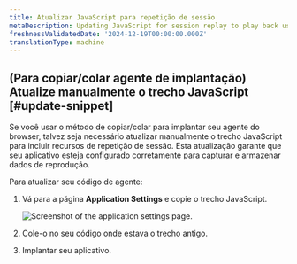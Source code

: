 ```yaml
---
title: Atualizar JavaScript para repetição de sessão
metaDescription: Updating JavaScript for session replay to play back user interactions and improve page performance.
freshnessValidatedDate: '2024-12-19T00:00:00.000Z'
translationType: machine
---
```


## (Para copiar/colar agente de implantação) Atualize manualmente o trecho JavaScript [#update-snippet]

Se você usar o método de copiar/colar para implantar seu agente do browser, talvez seja necessário atualizar manualmente o trecho JavaScript para incluir recursos de repetição de sessão. Esta atualização garante que seu aplicativo esteja configurado corretamente para capturar e armazenar dados de reprodução.

Para atualizar seu código de agente:

1. Vá para a página <DNT>**Application Settings**</DNT> e copie o trecho JavaScript.

   <img title="Copy/paste installation method" alt="Screenshot of the application settings page." src="/images/browser_screenshot-full_Application-settings-page.webp" />

2. Cole-o no seu código onde estava o trecho antigo.

3. Implantar seu aplicativo.